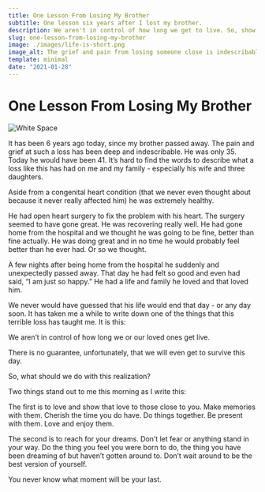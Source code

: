 ```yaml
---
title: One Lesson From Losing My Brother
subtitle: One lesson six years after I lost my brother.
description: We aren't in control of how long we get to live. So, show love to those you care about. And reach for your dreams.
slug: one-lesson-from-losing-my-brother
image: ./images/life-is-short.png
image_alt: The grief and pain from losing someone close is indescribable. Remember life is short, don't wait to do what matters most.
template: minimal
date: "2021-01-28"
---
```


# One Lesson From Losing My Brother

![White Space](./images/life-is-short.png)

It has been 6 years ago today, since my brother passed away. The pain and grief at such a loss has been deep and indescribable. He was only 35. Today he would have been 41. It’s hard to find the words to describe what a loss like this has had on me and my family - especially his wife and three daughters.

Aside from a congenital heart condition (that we never even thought about because it never really affected him) he was extremely healthy.

He had open heart surgery to fix the problem with his heart. The surgery seemed to have gone great. He was recovering really well. He had gone home from the hospital and we thought he was going to be fine, better than fine actually. He was doing great and in no time he would probably feel better than he ever had. Or so we thought.

A few nights after being home from the hospital he suddenly and unexpectedly passed away. That day he had felt so good and even had said, “I am just so happy.” He had a life and family he loved and that loved him.

We never would have guessed that his life would end that day - or any day soon. It has taken me a while to write down one of the things that this terrible loss has taught me. It is this:

We aren’t in control of how long we or our loved ones get live.

There is no guarantee, unfortunately, that we will even get to survive this day.

So, what should we do with this realization?

Two things stand out to me this morning as I write this:

The first is to love and show that love to those close to you. Make memories with them. Cherish the time you do have. Do things together. Be present with them. Love and enjoy them.

The second is to reach for your dreams. Don’t let fear or anything stand in your way. Do the thing you feel you were born to do, the thing you have been dreaming of but haven’t gotten around to. Don’t wait around to be the best version of yourself.

You never know what moment will be your last.

